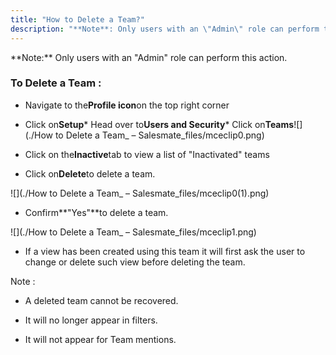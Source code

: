 ```yaml
---
title: "How to Delete a Team?"
description: "**Note**: Only users with an \"Admin\" role can perform this action."
---
```


<Note>
**Note:** Only users with an "Admin" role can perform this action.
</Note>


### To Delete a Team :


*   Navigate to the**Profile icon**on the top right corner

*   Click on**Setup***   Head over to**Users and Security***   Click on**Teams**![](./How to Delete a Team_ – Salesmate_files/mceclip0.png)


*   Click on the**Inactive**tab to view a list of "Inactivated" teams

*   Click on**Delete**to delete a team.

![](./How to Delete a Team_ – Salesmate_files/mceclip0(1).png)


*   Confirm**"Yes"**to delete a team.

![](./How to Delete a Team_ – Salesmate_files/mceclip1.png)


*   If a view has been created using this team it will first ask the user to change or delete such view before deleting the team.

<Note>

Note :


*   A deleted team cannot be recovered.

*   It will no longer appear in filters.

*   It will not appear for Team mentions.

</Note>
